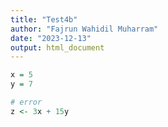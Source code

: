 ```yaml
---
title: "Test4b"
author: "Fajrun Wahidil Muharram"
date: "2023-12-13"
output: html_document
---
```


```r
x = 5
y = 7

# error
z <- 3x + 15y

```

